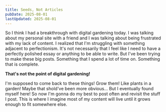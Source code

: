 ```yaml
---
title: Seeds, Not Articles
pubDate: 2025-08-01
lastUpdated: 2025-08-01
---
```


So I think I had a breakthrough with digital gardening today. I was talking about my personal site with a friend and I was talking about being frustrated with my lack of content. I realized that I'm struggling with something adjacent to perfectionism. It's not necessarily that I feel like I need to have a perfectly polished essay or anything to be able to write. But I've been trying to make these big posts. Something that I spend a lot of time on. Something that is complete.

**That's not the point of digital gardening!**

I'm supposed to come back to these things! Grow them! Like plants in a garden! Maybe that shold've been more obvious... But I eventually found myself here! So now I'm gonna do my best to post often and revisit the stuff I post. This is where I imagine most of my content will live until it grows enough to fit somewhere else.